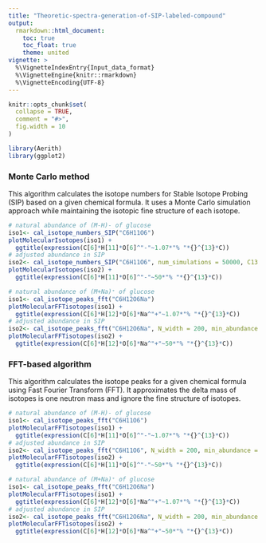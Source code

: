 ```yaml
---
title: "Theoretic-spectra-generation-of-SIP-labeled-compound"
output:
  rmarkdown::html_document:
    toc: true
    toc_float: true
    theme: united
vignette: >
  %\VignetteIndexEntry{Input_data_format}
  %\VignetteEngine{knitr::rmarkdown}
  %\VignetteEncoding{UTF-8}
---
```


```r
knitr::opts_chunk$set(
  collapse = TRUE,
  comment = "#>",
  fig.width = 10
)
```

```r
library(Aerith)
library(ggplot2)
```

### Monte Carlo method

This algorithm calculates the isotope numbers for Stable Isotope Probing (SIP) based on a given chemical formula. It uses a Monte Carlo simulation approach while maintaining the isotopic fine structure of each isotope.

```r
# natural abundance of (M-H)- of glucose
iso1<- cal_isotope_numbers_SIP("C6H11O6")
plotMolecularIsotopes(iso1) + 
  ggtitle(expression(C[6]*H[11]*O[6]^"-"~1.07*"% "*{}^{13}*C))
# adjusted abundance in SIP
iso2<- cal_isotope_numbers_SIP("C6H11O6", num_simulations = 50000, C13 = 0.5)
plotMolecularIsotopes(iso2) + 
  ggtitle(expression(C[6]*H[11]*O[6]^"-"~50*"% "*{}^{13}*C))
```

```r
# natural abundance of (M+Na)⁺ of glucose
iso1<- cal_isotope_peaks_fft("C6H12O6Na")
plotMolecularFFTisotopes(iso1) + 
  ggtitle(expression(C[6]*H[12]*O[6]*Na^"+"~1.07*"% "*{}^{13}*C))
# adjusted abundance in SIP
iso2<- cal_isotope_peaks_fft("C6H12O6Na", N_width = 200, min_abundance = 0.001, C13 = 0.5)
plotMolecularFFTisotopes(iso2) + 
  ggtitle(expression(C[6]*H[12]*O[6]*Na^"+"~50*"% "*{}^{13}*C))
```

### FFT-based algorithm

This algorithm calculates the isotope peaks for a given chemical formula using Fast Fourier Transform (FFT). It approximates the delta mass of isotopes is one neutron mass and ignore the fine structure of isotopes.

```r
# natural abundance of (M-H)- of glucose
iso1<- cal_isotope_peaks_fft("C6H11O6")
plotMolecularFFTisotopes(iso1) + 
  ggtitle(expression(C[6]*H[11]*O[6]^"-"~1.07*"% "*{}^{13}*C))
# adjusted abundance in SIP
iso2<- cal_isotope_peaks_fft("C6H11O6", N_width = 200, min_abundance = 0.001, C13 = 0.5)
plotMolecularFFTisotopes(iso2) + 
  ggtitle(expression(C[6]*H[11]*O[6]^"-"~50*"% "*{}^{13}*C))
```

```r
# natural abundance of (M+Na)⁺ of glucose
iso1<- cal_isotope_peaks_fft("C6H12O6Na")
plotMolecularFFTisotopes(iso1) + 
  ggtitle(expression(C[6]*H[12]*O[6]*Na^"+"~1.07*"% "*{}^{13}*C))
# adjusted abundance in SIP
iso2<- cal_isotope_peaks_fft("C6H12O6Na", N_width = 200, min_abundance = 0.001, C13 = 0.5)
plotMolecularFFTisotopes(iso2) + 
  ggtitle(expression(C[6]*H[12]*O[6]*Na^"+"~50*"% "*{}^{13}*C))
```

